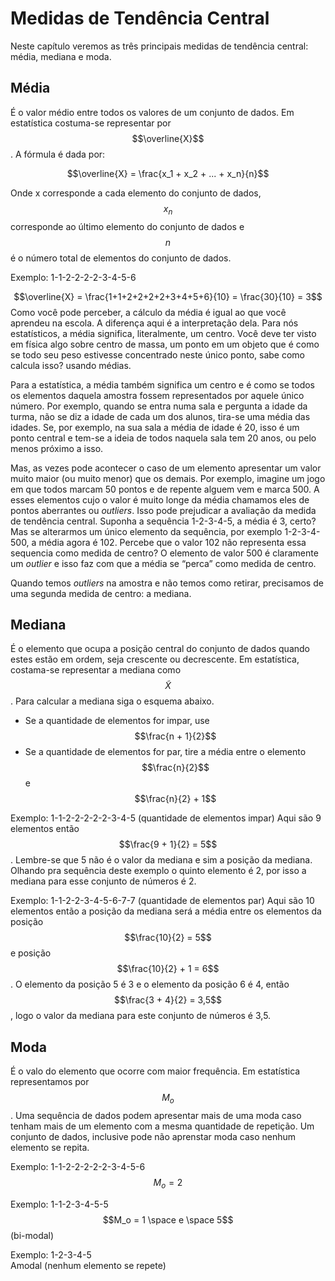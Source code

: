 # Medidas de Tendência Central

Neste capítulo veremos as três principais medidas de tendência central: 
média, mediana e moda. 

## Média

É o valor médio entre todos os valores de um conjunto de dados. Em estatística costuma-se representar por $$\overline{X}$$. A fórmula é dada por:

 $$\overline{X} = \frac{x_1 + x_2 + ... + x_n}{n}$$

Onde x corresponde a cada elemento do conjunto de dados, $$x_n$$ corresponde ao
último elemento do conjunto de dados e $$n$$ é o número total de elementos do conjunto de dados. 

Exemplo: 1-1-2-2-2-2-3-4-5-6  

$$\overline{X} = \frac{1+1+2+2+2+2+3+4+5+6}{10} = \frac{30}{10} = 3$$
Como você pode perceber, a cálculo da média é igual ao que você aprendeu na escola. A diferença aqui é a interpretação dela. Para nós estatísticos, a média significa, literalmente, um centro. Você deve ter visto em física algo sobre centro de massa, um ponto em um objeto que é como se todo seu peso estivesse concentrado neste único ponto, sabe como calcula isso? usando médias. 

Para a estatística, a média também significa um centro e é como se todos os elementos daquela amostra fossem representados por aquele único número. Por exemplo, quando se entra numa sala e pergunta a idade da turma, não se diz a idade de cada um dos alunos, tira-se uma média das idades. Se, por exemplo, na sua sala a média de idade é 20, isso é um ponto central e tem-se a ideia de todos naquela sala tem 20 anos, ou pelo menos próximo a isso.    

Mas, as vezes pode acontecer o caso de um elemento apresentar um valor muito maior (ou muito menor) que os demais. Por exemplo, imagine um jogo em que todos marcam 50 pontos e de repente alguem vem e marca 500. A esses elementos cujo o valor é muito longe da média chamamos  eles de pontos aberrantes ou *outliers*.
Isso pode prejudicar a avaliação da medida de tendência central. Suponha a sequência 1-2-3-4-5, a média é 3, certo? Mas se alterarmos um único elemento da sequência, por exemplo 1-2-3-4-500, a média agora é 102. Percebe que o valor 102 não representa essa sequencia como medida de centro? O elemento de valor 500 é claramente um *outlier* e isso faz com que a média se "perca" como medida de centro.

Quando temos *outliers* na amostra e não temos como retirar, precisamos de uma segunda medida de centro: a mediana.

## Mediana 

É o elemento que ocupa a posição central do conjunto de dados quando estes estão em ordem, seja crescente ou decrescente. Em estatística, costama-se representar a mediana como $$\widetilde{X}$$. Para calcular a mediana siga o esquema abaixo.

* Se a quantidade de elementos for impar, use $$\frac{n + 1}{2}$$
* Se a quantidade de elementos for par, tire a média entre o elemento $$\frac{n}{2}$$ e $$\frac{n}{2} + 1$$

Exemplo: 1-1-2-2-2-2-2-3-4-5 (quantidade de elementos impar)
Aqui são 9 elementos então $$\frac{9 + 1}{2} = 5$$. Lembre-se que 5 não é o valor da mediana e sim a posição da mediana. Olhando pra sequência deste exemplo o quinto elemento é 2, por isso a mediana para esse conjunto de números é 2.

Exemplo: 1-1-2-2-3-4-5-6-7-7 (quantidade de elementos par)
Aqui são 10 elementos então a posição da mediana será a média entre os elementos da posição $$\frac{10}{2} = 5$$ e posição $$\frac{10}{2} + 1 = 6$$. O elemento da posição 5 é 3 e o elemento da posição 6 é 4, então $$\frac{3 + 4}{2} = 3,5$$, logo o valor da mediana para este conjunto de números é 3,5. 

## Moda

É o valo do elemento que ocorre com maior frequência. Em estatística representamos por $$M_o$$. Uma sequência de dados podem apresentar mais de uma moda caso tenham mais de um elemento com a mesma quantidade de repetição. Um conjunto de dados, inclusive pode não aprenstar moda caso nenhum elemento se repita. 

Exemplo: 1-1-2-2-2-2-2-3-4-5-6  
$$M_o = 2$$

Exemplo: 1-1-2-3-4-5-5  
$$M_o =  1 \space e \space 5$$ (bi-modal)

Exemplo: 1-2-3-4-5  
Amodal (nenhum elemento se repete)




